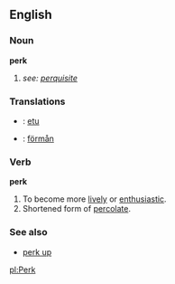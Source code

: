 ==English==
===Noun===
'''perk'''

# ''see: [[perquisite]]''

=== Translations ===
*{{fi}}: [[etu]]
*{{sv}}: [[förmån]]

===Verb===
'''perk'''
#To become more [[lively]] or [[enthusiastic]].
#Shortened form of [[percolate]].

===See also===
*[[perk up]]

[[pl:Perk]]